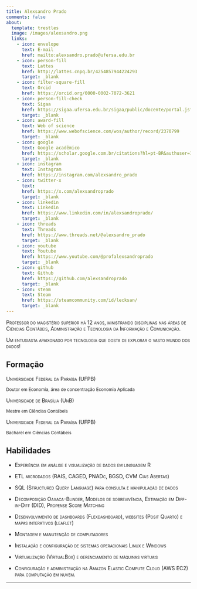```yaml
---
title: Alexsandro Prado
comments: false
about:
  template: trestles
  image: /images/alexsandro.png
  links:
    - icon: envelope
      text: E-mail
      href: mailto:alexsandro.prado@ufersa.edu.br
    - icon: person-fill
      text: Lattes
      href: http://lattes.cnpq.br/4254857944224293
      target: _blank
    - icon: filter-square-fill          
      text: Orcid
      href: https://orcid.org/0000-0002-7072-3621
    - icon: person-fill-check
      text: Sigaa
      href: https://sigaa.ufersa.edu.br/sigaa/public/docente/portal.jsf?siape=1987186
      target: _blank    
    - icon: award-fill
      text: Web of science
      href: https://www.webofscience.com/wos/author/record/2370799
      target: _blank  
    - icon: google
      text: Google acadêmico
      href: https://scholar.google.com.br/citations?hl=pt-BR&authuser=1&user=vMRqbikAAAAJ
      target: _blank
    - icon: instagram
      text: Instagram
      href: https://instagram.com/alexsandro_prado  
    - icon: twitter-x
      text:  
      href: https://x.com/alexsandroprado
      target: _blank
    - icon: linkedin
      text: Linkedin
      href: https://www.linkedin.com/in/alexsandroprado/
      target: _blank
    - icon: threads
      text: Threads
      href: https://www.threads.net/@alexsandro_prado
      target: _blank
    - icon: youtube
      text: Youtube
      href: https://www.youtube.com/@profalexsandroprado
      target: _blank
    - icon: github
      text: Github
      href: https://github.com/alexsandroprado
      target: _blank
    - icon: steam
      text: Steam
      href: https://steamcommunity.com/id/lecksan/
      target: _blank   
---
```


::: {#hero-heading}
[Professor do magistério superior há 12 anos, ministrando disciplinas nas áreas de Ciências Contábeis, Administração e Tecnologia da Informação e Comunicação.]{.smallcaps}

[Um entusiasta apaixonado por tecnologia que gosta de explorar o vasto mundo dos dados!]{.smallcaps}



## Formação

[Universidade Federal da Paraíba (UFPB)]{.smallcaps}

^Doutor em Economia, área de concentração Economia Aplicada^

[Universidade de Brasília (UnB)]{.smallcaps}

^Mestre em Ciências Contábeis^

[Universidade Federal da Paraíba (UFPB)]{.smallcaps}

^Bacharel em Ciências Contábeis^

## Habilidades

-   [Experiência em análise e visualização de dados em linguagem R]{.smallcaps}

-   [ETL microdados (RAIS, CAGED, PNADc, BGSD, CVM Cias Abertas)]{.smallcaps}

-   [SQL (Structured Query Language) para consulta e manipulação de dados]{.smallcaps}

-   [Decomposição Oaxaca-Blinder, Modelos de sobrevivência, Estimação em Diff-in-Diff (DID), Propense Score Matching]{.smallcaps}

-   [Desenvolvimento de dashboards (Flexdashboard), websites (Posit Quarto) e  mapas interativos (leaflet)]{.smallcaps}

-   [Montagem e manutenção de computadores]{.smallcaps}

-   [Instalação e configuração de sistemas operacionais Linux e Windows]{.smallcaps}

-   [Virtualização (VirtualBox) e gerenciamento de máquinas virtuais]{.smallcaps}

-   [Configuração e administração na Amazon Elastic Compute Cloud (AWS EC2) para computação em nuvem.]{.smallcaps}
:::

------------------------------------------------------------------------
